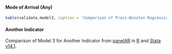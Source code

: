 #### Mode of Arrival (Any)

```r
kable(validate.model3, caption = 'Comparison of Prais-Winsten Regression models from R and Stata.')
```


#### Another Indicator

Comparison of Model 3 for Another Indicator from [panelAR](https://cran.r-project.org/web/packages/panelAR/index.html) in [R](https://www.r-project.org/) and [Stata v14.1](https://www.stata.com/).
